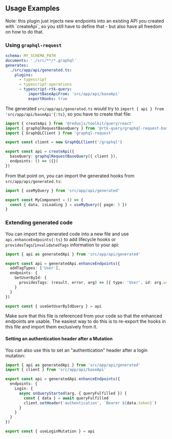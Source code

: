 

<PackageHeader hasOperationsNote />
<PackageApiDocs />

## Usage Examples

<Callout>
  Note: this plugin just injects new endpoints into an existing API you created with `createApi`, so you still have to
  define that - but also have all freedom on how to do that.
</Callout>

### Using `graphql-request`

```yaml
schema: MY_SCHEMA_PATH
documents: './src/**/*.graphql'
generates:
  ./src/app/api/generated.ts:
    plugins:
      - typescript
      - typescript-operations
      - typescript-rtk-query:
          importBaseApiFrom: 'src/app/api/baseApi'
          exportHooks: true
```

The generated `src/app/api/generated.ts` would try to `import { api } from 'src/app/api/baseApi'{:ts}`, so you have to create that file:

```ts filename="src/app/api/baseApi.ts" {7-10}
import { createApi } from '@reduxjs/toolkit/query/react'
import { graphqlRequestBaseQuery } from '@rtk-query/graphql-request-base-query'
import { GraphQLClient } from 'graphql-request'

export const client = new GraphQLClient('/graphql')

export const api = createApi({
  baseQuery: graphqlRequestBaseQuery({ client }),
  endpoints: () => ({})
})
```

From that point on, you can import the generated hooks from `src/app/api/generated.ts`:

```ts filename="src/components/MyComponent.ts" {4}
import { useMyQuery } from 'src/app/api/generated'

export const MyComponent = () => {
  const { data, isLoading } = useMyQuery({ page: 5 })
}
```

### Extending generated code

You can import the generated code into a new file and use `api.enhanceEndpoints{:ts}` to add lifecycle hooks or `providesTags`/`invalidatedTags` information to your api:

```ts filename="src/аpp/api/enhanced.ts"
import { api as generatedApi } from 'src/app/api/generated'

export const api = generatedApi.enhanceEndpoints({
  addTagTypes: ['User'],
  endpoints: {
    GetUserById: {
      providesTags: (result, error, arg) => [{ type: 'User', id: arg.userId }]
    }
  }
})

export const { useGetUserByIdQuery } = api
```

Make sure that this file is referenced from your code so that the enhanced endpoints are usable. The easiest way to do this is to re-export the hooks in this file and import them exclusively from it.

#### Setting an authentication header after a Mutation

You can also use this to set an "authentication" header after a login mutation:

```ts {7-10}
import { api as generatedApi } from 'src/app/api/generated'
import { client } from 'src/app/api/baseApi'

export const api = generatedApi.enhanceEndpoints({
  endpoints: {
    Login: {
      async onQueryStarted(arg, { queryFulfilled }) {
        const { data } = await queryFulfilled
        client.setHeader('authentication', `Bearer ${data.token}`)
      }
    }
  }
})

export const { useLoginMutation } = api
```
